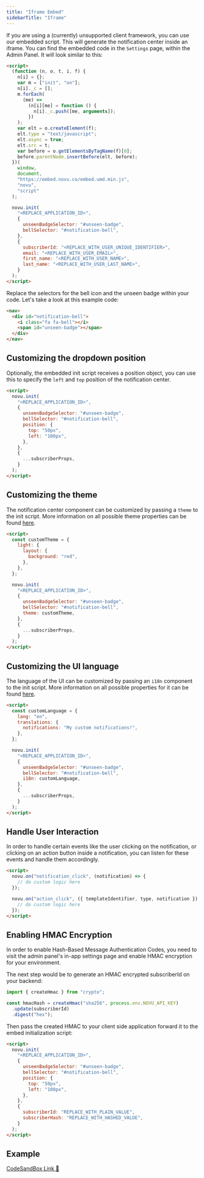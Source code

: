```yaml
---
title: "Iframe Embed"
sidebarTitle: "Iframe"
---
```


If you are using a (currently) unsupported client framework, you can use our embedded script. This will generate the notification center inside an iframe. You can find the embedded code in the `Settings` page, within the Admin Panel. It will look similar to this:

```html
<script>
  (function (n, o, t, i, f) {
    n[i] = {};
    var m = ["init", "on"];
    n[i]._c = [];
    m.forEach(
      (me) =>
        (n[i][me] = function () {
          n[i]._c.push([me, arguments]);
        })
    );
    var elt = o.createElement(f);
    elt.type = "text/javascript";
    elt.async = true;
    elt.src = t;
    var before = o.getElementsByTagName(f)[0];
    before.parentNode.insertBefore(elt, before);
  })(
    window,
    document,
    "https://embed.novu.co/embed.umd.min.js",
    "novu",
    "script"
  );

  novu.init(
    "<REPLACE_APPLICATION_ID>",
    {
      unseenBadgeSelector: "#unseen-badge",
      bellSelector: "#notification-bell",
    },
    {
      subscriberId: "<REPLACE_WITH_USER_UNIQUE_IDENTIFIER>",
      email: "<REPLACE_WITH_USER_EMAIL>",
      first_name: "<REPLACE_WITH_USER_NAME>",
      last_name: "<REPLACE_WITH_USER_LAST_NAME>",
    }
  );
</script>
```

Replace the selectors for the bell icon and the unseen badge within your code. Let's take a look at this example code:

```html
<nav>
  <div id="notification-bell">
    <i class="fa fa-bell"></i>
    <span id="unseen-badge"></span>
  </div>
</nav>
```

## Customizing the dropdown position

Optionally, the embedded init script receives a position object, you can use this to specify the `left` and `top` position of the notification center.

```html
<script>
  novu.init(
    "<REPLACE_APPLICATION_ID>",
    {
      unseenBadgeSelector: "#unseen-badge",
      bellSelector: "#notification-bell",
      position: {
        top: "50px",
        left: "100px",
      },
    },
    {
      ...subscriberProps,
    }
  );
</script>
```

## Customizing the theme

The notification center component can be customized by passing a `theme` to the init script. More information on all possible theme properties can be found [here](/notification-center/client/react/api-reference).

```html
<script>
  const customTheme = {
    light: {
      layout: {
        background: "red",
      },
    },
  };

  novu.init(
    "<REPLACE_APPLICATION_ID>",
    {
      unseenBadgeSelector: "#unseen-badge",
      bellSelector: "#notification-bell",
      theme: customTheme,
    },
    {
      ...subscriberProps,
    }
  );
</script>
```

## Customizing the UI language

The language of the UI can be customized by passing an `i18n` component to the init script. More information on all possible properties for it can be found [here](/notification-center/client/react/customization#customize-the-ui-language).

```html
<script>
  const customLanguage = {
    lang: "en",
    translations: {
      notifications: "My custom notifications!",
    },
  };

  novu.init(
    "<REPLACE_APPLICATION_ID>",
    {
      unseenBadgeSelector: "#unseen-badge",
      bellSelector: "#notification-bell",
      i18n: customLanguage,
    },
    {
      ...subscriberProps,
    }
  );
</script>
```

## Handle User Interaction

In order to handle certain events like the user clicking on the notification, or clicking on an action button inside a notification, you can listen for these events and handle them accordingly.

```html
<script>
  novu.on("notification_click", (notification) => {
    // do custom logic here
  });

  novu.on("action_click", ({ templateIdentifier, type, notification }) => {
    // do custom logic here
  });
</script>
```

## Enabling HMAC Encryption

In order to enable Hash-Based Message Authentication Codes, you need to visit the admin panel's in-app settings page and enable HMAC encryption for your environment.

The next step would be to generate an HMAC encrypted subscriberId on your backend:

```javascript
import { createHmac } from "crypto";

const hmacHash = createHmac("sha256", process.env.NOVU_API_KEY)
  .update(subscriberId)
  .digest("hex");
```

Then pass the created HMAC to your client side application forward it to the embed initialization script:

```html
<script>
  novu.init(
    "<REPLACE_APPLICATION_ID>",
    {
      unseenBadgeSelector: "#unseen-badge",
      bellSelector: "#notification-bell",
      position: {
        top: "50px",
        left: "100px",
      },
    },
    {
      subscriberId: "REPLACE_WITH_PLAIN_VALUE",
      subscriberHash: "REPLACE_WITH_HASHED_VALUE",
    }
  );
</script>
```

## Example

[CodeSandBox Link 🔗](https://codesandbox.io/s/novu-iframe-nc-t9ns9d)
